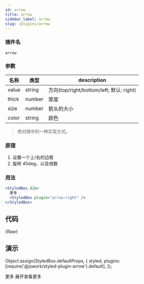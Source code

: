 ```yaml
---
id: arrow
title: arrow
sidebar_label: arrow
slug: /plugins/arrow
---
```


### 插件名

```config
arrow
```

### 参数

<!-- value: 'right', thick: 1, size: 3, color: 'gray' -->

| 名称  | 类型   | description                              |
| ----- | ------ | ---------------------------------------- |
| value | string | 方向(top/right/bottom/left; 默认: right) |
| thick | number | 厚度                                     |
| size  | number | 箭头的大小                               |
| color | string | 颜色                                     |

> 绝对居中的一种实现方式。

### 原理

1. 设置一个上/右的边框
2. 旋转 45deg，以及倍数

### 用法

```jsx
<StyledBox dib>
  更多
  <StyledBox plugin="arrow:right" />
</StyledBox>
```

## 代码

<CodeBlock className="language-jsx">{Raw}</CodeBlock>

## 演示

Object.assign(StyledBox.defaultProps, {
  styled,
  plugins: [require('@jswork/styled-plugin-arrow').default],
});

<StyledBox db>
  更多
  <StyledBox plugin="arrow:right" />
</StyledBox>

<StyledBox db>
  <StyledBox dib mr={10}>
    展开查看更多
  </StyledBox>
  <StyledBox plugin="arrow:top" />
</StyledBox>
